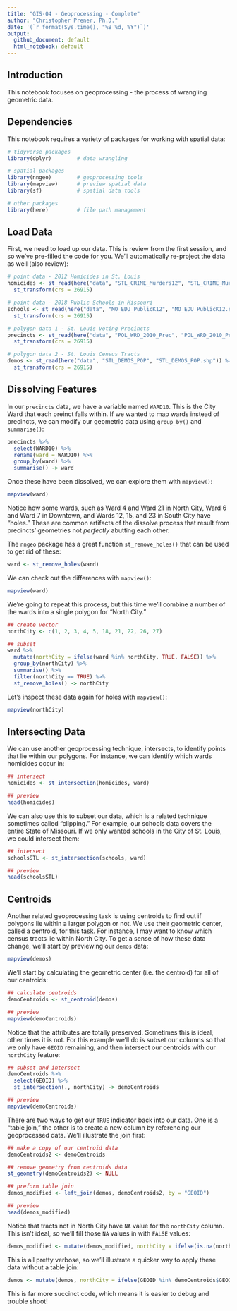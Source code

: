 ```yaml
---
title: "GIS-04 - Geoprocessing - Complete"
author: "Christopher Prener, Ph.D."
date: '(`r format(Sys.time(), "%B %d, %Y")`)'
output:
  github_document: default
  html_notebook: default
---
```


## Introduction
This notebook focuses on geoprocessing - the process of wrangling geometric data.

## Dependencies
This notebook requires a variety of packages for working with spatial data:

```r
# tidyverse packages
library(dplyr)        # data wrangling

# spatial packages
library(nngeo)        # geoprocessing tools
library(mapview)      # preview spatial data
library(sf)           # spatial data tools

# other packages
library(here)         # file path management
```

## Load Data
First, we need to load up our data. This is review from the first session, and so we've pre-filled the code for you. We'll automatically re-project the data as well (also review):

```r
# point data - 2012 Homicides in St. Louis
homicides <- st_read(here("data", "STL_CRIME_Murders12", "STL_CRIME_Murders12.shp")) %>%
  st_transform(crs = 26915)

# point data - 2018 Public Schools in Missouri
schools <- st_read(here("data", "MO_EDU_PublicK12", "MO_EDU_PublicK12.shp")) %>%
  st_transform(crs = 26915)

# polygon data 1 - St. Louis Voting Precincts
precincts <- st_read(here("data", "POL_WRD_2010_Prec", "POL_WRD_2010_Prec.shp"))%>%
  st_transform(crs = 26915)

# polygon data 2 - St. Louis Census Tracts
demos <- st_read(here("data", "STL_DEMOS_POP", "STL_DEMOS_POP.shp")) %>%
  st_transform(crs = 26915)
```

## Dissolving Features
In our `precincts` data, we have a variable named `WARD10`. This is the City Ward that each preinct falls within. If we wanted to map wards instead of precincts, we can modify our geometric data using `group_by()` and `summarise()`:

```r
precincts %>%
  select(WARD10) %>%
  rename(ward = WARD10) %>%
  group_by(ward) %>%
  summarise() -> ward
```

Once these have been dissolved, we can explore them with `mapview()`:

```r
mapview(ward)
```

Notice how some wards, such as Ward 4 and Ward 21 in North City, Ward 6 and Ward 7 in Downtown, and Wards 12, 15, and 23 in South City have "holes." These are common artifacts of the dissolve process that result from precincts' geometries not *perfectly* abutting each other.

The `nngeo` package has a great function `st_remove_holes()` that can be used to get rid of these:

```r
ward <- st_remove_holes(ward)
```

We can check out the differences with `mapview()`:

```r
mapview(ward)
```

We're going to repeat this process, but this time we'll combine a number of the wards into a single polygon for "North City."

```r
## create vector
northCity <- c(1, 2, 3, 4, 5, 18, 21, 22, 26, 27)

## subset
ward %>%
  mutate(northCity = ifelse(ward %in% northCity, TRUE, FALSE)) %>%
  group_by(northCity) %>%
  summarise() %>%
  filter(northCity == TRUE) %>%
  st_remove_holes() -> northCity
```

Let's inspect these data again for holes with `mapview()`:

```r
mapview(northCity)
```

## Intersecting Data
We can use another geoprocessing technique, intersects, to identify points that lie within our polygons. For instance, we can identify which wards homicides occur in:

```r
## intersect
homicides <- st_intersection(homicides, ward)

## preview
head(homicides)
```

We can also use this to subset our data, which is a related technique sometimes called "clipping." For example, our schools data covers the entire State of Missouri. If we only wanted schools in the City of St. Louis, we could intersect them:

```r
## intersect
schoolsSTL <- st_intersection(schools, ward)

## preview
head(schoolsSTL)
```

## Centroids
Another related geoprocessing task is using centroids to find out if polygons lie within a larger polygon or not. We use their geometric center, called a centroid, for this task. For instance, I may want to know which census tracts lie within North City. To get a sense of how these data change, we'll start by previewing our `demos` data:

```r
mapview(demos)
```

We'll start by calculating the geometric center (i.e. the centroid) for all of our centroids:

```r
## calculate centroids
demoCentroids <- st_centroid(demos)

## preview
mapview(demoCentroids)
```

Notice that the attributes are totally preserved. Sometimes this is ideal, other times it is not. For this example we'll do is subset our columns so that we only have `GEOID` remaining, and then intersect our centroids with our `northCity` feature:

```r
## subset and intersect
demoCentroids %>%
  select(GEOID) %>%
  st_intersection(., northCity) -> demoCentroids

## preview
mapview(demoCentroids)
```

There are two ways to get our `TRUE` indicator back into our data. One is a "table join," the other is to create a new column by referencing our geoprocessed data. We'll illustrate the join first:

```r
## make a copy of our centroid data
demoCentroids2 <- demoCentroids

## remove geometry from centroids data
st_geometry(demoCentroids2) <- NULL

## preform table join
demos_modified <- left_join(demos, demoCentroids2, by = "GEOID")

## preview
head(demos_modified)
```

Notice that tracts not in North City have `NA` value for the `northCity` column. This isn't ideal, so we'll fill those `NA` values in with `FALSE` values:

```r
demos_modified <- mutate(demos_modified, northCity = ifelse(is.na(northCity) == TRUE, FALSE, northCity))
```

This is all pretty verbose, so we'll illustrate a quicker way to apply these data without a table join:

```r
demos <- mutate(demos, northCity = ifelse(GEOID %in% demoCentroids$GEOID == TRUE, TRUE, FALSE))
```

This is far more succinct code, which means it is easier to debug and trouble shoot!
